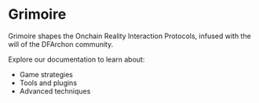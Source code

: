# Grimoire

Grimoire shapes the Onchain Reality Interaction Protocols, infused with the will of the DFArchon community.

Explore our documentation to learn about:

- Game strategies
- Tools and plugins
- Advanced techniques
